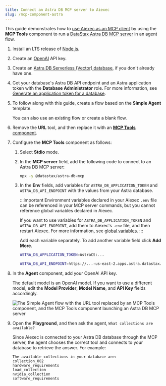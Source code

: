 ```yaml
---
title: Connect an Astra DB MCP server to Aiexec
slug: /mcp-component-astra
---
```



This guide demonstrates how to [use Aiexec as an MCP client](/mcp-client) by using the **MCP Tools** component to run a [DataStax Astra DB MCP server](https://github.com/datastax/astra-db-mcp) in an agent flow.

1. Install an LTS release of [Node.js](https://docs.npmjs.com/downloading-and-installing-node-js-and-npm).

2. Create an [OpenAI](https://platform.openai.com/) API key.

3. Create an [Astra DB Serverless (Vector) database](https://docs.datastax.com/en/astra-db-serverless/databases/create-database.html#create-vector-database), if you don't already have one.

4. Get your database's Astra DB API endpoint and an Astra application token with the **Database Administrator** role. For more information, see [Generate an application token for a database](https://docs.datastax.com/en/astra-db-serverless/administration/manage-application-tokens.html#database-token).

5. To follow along with this guide, create a flow based on the **Simple Agent** template.

    You can also use an existing flow or create a blank flow.

6. Remove the **URL** tool, and then replace it with an [**MCP Tools** component](/mcp-client).

7. Configure the **MCP Tools** component as follows:

    1. Select **Stdio** mode.
    2. In the **MCP server** field, add the following code to connect to an Astra DB MCP server:

        ```bash
        npx -y @datastax/astra-db-mcp
        ```

    3. In the **Env** fields, add variables for `ASTRA_DB_APPLICATION_TOKEN` and `ASTRA_DB_API_ENDPOINT` with the values from your Astra database.

        :::important
        Environment variables declared in your Aiexec `.env` file can be referenced in your MCP server commands, but you cannot reference global variables declared in Aiexec.

        If you want to use variables for `ASTRA_DB_APPLICATION_TOKEN` and `ASTRA_DB_API_ENDPOINT`, add them to Aiexec's `.env` file, and then restart Aiexec.
        For more information, see [global variables](/configuration-global-variables).
        :::

        Add each variable separately.
        To add another variable field click <Icon name="Plus" aria-hidden="true"/> **Add More**.

        ```bash
        ASTRA_DB_APPLICATION_TOKEN=AstraCS:...
        ```

        ```bash
        ASTRA_DB_API_ENDPOINT=https://...-us-east-2.apps.astra.datastax.com
        ```

8. In the **Agent** component, add your OpenAI API key.

    The default model is an OpenAI model.
    If you want to use a different model, edit the **Model Provider**, **Model Name**, and **API Key** fields accordingly.

    ![The Simple Agent flow with the URL tool replaced by an MCP Tools component, and the MCP Tools component launching an Astra DB MCP server](/img/component-mcp-astra-db.png)

9. Open the **Playground**, and then ask the agent, `What collections are available?`

    Since Aiexec is connected to your Astra DB database through the MCP server, the agent chooses the correct tool and connects to your database to retrieve the answer.
    For example:

    ```text
    The available collections in your database are:
    collection_002
    hardware_requirements
    load_collection
    nvidia_collection
    software_requirements
    ```